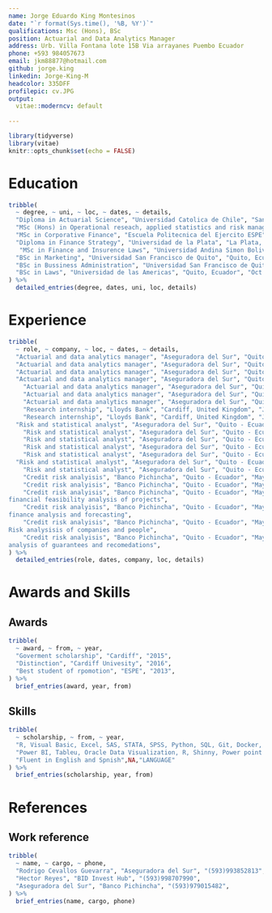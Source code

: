 ```yaml
---
name: Jorge Eduardo King Montesinos
date: "`r format(Sys.time(), '%B, %Y')`"
qualifications: Msc (Hons), BSc
position: Actuarial and Data Analytics Manager  
address: Urb. Villa Fontana lote 15B Via arrayanes Puembo Ecuador
phone: +593 984057673
email: jkm88877@hotmail.com
github: jorge.king
linkedin: Jorge-King-M
headcolor: 335DFF
profilepic: cv.JPG
output: 
  vitae::moderncv: default
  
---
```


```r
library(tidyverse)
library(vitae)
knitr::opts_chunk$set(echo = FALSE)
```

# Education
```r
tribble(
  ~ degree, ~ uni, ~ loc, ~ dates, ~ details,
  "Diploma in Actuarial Science", "Universidad Catolica de Chile", "Santiago, Chile", "Jun. 2018 - Jul. 2018", NA, 
  "MSc (Hons) in Operational reseach, applied statistics and risk managment", "Cardiff University", "Cardiff, United Kingdom", "Oct. 2015 - Sep. 2016", "Distinction",
  "MSc in Corporative Finance", "Escuela Politecnica del Ejercito ESPE", "Quito, Ecuador", "Oct. 2013 - Feb. 2015", "Best student of the degree",
  "Diploma in Finance Strategy", "Universidad de la Plata", "La Plata, Argentina", "Oct. 2014 - Nov. 2014",NA,
   "MSc in Finance and Insurence Laws", "Universidad Andina Simon Bolivar", "Quito, Ecuador", "Oct. 2011 - Agu. 2012", NA,
  "BSc in Marketing", "Universidad San Francisco de Quito", "Quito, Ecuador", "Feb. 2007 - Feb. 2012",NA, 
  "BSc in Bussiness Administration", "Universidad San Francisco de Quito", "Quito, Ecuador", "Feb. 2007 - Feb. 2012",NA, 
  "BSc in Laws", "Universidad de las Americas", "Quito, Ecuador", "Oct. 2005 - Sep. 2011",NA
) %>% 
  detailed_entries(degree, dates, uni, loc, details)
```

# Experience
```r
tribble(
  ~ role, ~ company, ~ loc, ~ dates, ~ details,
  "Actuarial and data analytics manager", "Aseguradora del Sur", "Quito - Ecuador", "Sep 2016 - Present", "Pricing, reserves, underwriting gude, technical notes, reinsurence anlysisis",
  "Actuarial and data analytics manager", "Aseguradora del Sur", "Quito - Ecuador", "Sep 2016 - Present", "BI and analytics",
  "Actuarial and data analytics manager", "Aseguradora del Sur", "Quito - Ecuador", "Sep 2016 - Present", "Predictive analysis and modelling big data",
  "Actuarial and data analytics manager", "Aseguradora del Sur", "Quito - Ecuador", "Sep 2016 - Present", "Develop new products include pricing and underwriting terms",
    "Actuarial and data analytics manager", "Aseguradora del Sur", "Quito - Ecuador", "Sep 2016 - Present", "Risk managment and investment recomendations",
    "Actuarial and data analytics manager", "Aseguradora del Sur", "Quito - Ecuador", "Sep 2016 - Present", "RPA, scrapping and automization process",
    "Actuarial and data analytics manager", "Aseguradora del Sur", "Quito - Ecuador", "Sep 2016 - Present", "Comercial Budget and technical forecasting",
    "Research internship", "Lloyds Bank", "Cardiff, United Kingdom", "Jun. 2015 - Sep. 2015", "Behavior and credit risk scoring",
    "Research internship", "Lloyds Bank", "Cardiff, United Kingdom", "Jun. 2015 - Sep. 2015", "Forecasting cancellation of personal loans",
  "Risk and statistical analyst", "Aseguradora del Sur", "Quito - Ecuador", "Feb. 2013 - Sep. 2015", "Control de reserves",
    "Risk and statistical analyst", "Aseguradora del Sur", "Quito - Ecuador", "Feb. 2013 - Sep. 2015", "Market, credit, liquidity and operational risk managment",
    "Risk and statistical analyst", "Aseguradora del Sur", "Quito - Ecuador", "Feb. 2013 - Sep. 2015", "Develop the analytics software BI",
    "Risk and statistical analyst", "Aseguradora del Sur", "Quito - Ecuador", "Feb. 2013 - Sep. 2015", "Statistical analysis",
    "Risk and statistical analyst", "Aseguradora del Sur", "Quito - Ecuador", "Feb. 2013 - Sep. 2015", "Developr risk, productive and financial ratios",
  "Risk and statistical analyst", "Aseguradora del Sur", "Quito - Ecuador", "Feb. 2013 - Sep. 2015", "Develop of risk score",
    "Risk and statistical analyst", "Aseguradora del Sur", "Quito - Ecuador", "Feb. 2013 - Sep. 2015", "Control de reserves",
    "Credit risk analyisis", "Banco Pichincha", "Quito - Ecuador", "May 2010 - Jan. 2013", "corporate risk analysis",
    "Credit risk analyisis", "Banco Pichincha", "Quito - Ecuador", "May 2010 - Jan. 2013", "credit provisions",
    "Credit risk analyisis", "Banco Pichincha", "Quito - Ecuador", "May 2010 - Jan. 2013", "
financial feasibility analysis of projects",
    "Credit risk analyisis", "Banco Pichincha", "Quito - Ecuador", "May 2010 - Jan. 2013", "
finance analysis and forecasting",
    "Credit risk analyisis", "Banco Pichincha", "Quito - Ecuador", "May 2010 - Jan. 2013", "
Risk analysisis of companies and people",
    "Credit risk analyisis", "Banco Pichincha", "Quito - Ecuador", "May 2010 - Jan. 2013", "
analysis of guarantees and recomedations",
) %>% 
  detailed_entries(role, dates, company, loc, details)
```

\newpage

<!-- # Relevant Skills -->
<!-- ```{r} -->
<!-- cvskill("Data Analysis", c("Visualisation", "Data Cleaning", "Forecasting", "Modelling", "Communication", "Inference", "Machine Learning", "Web Scraping")) -->
<!-- cvskill("Programming", c("R", "Python", "SQL", "Java", "C", "C++", "HTML/CSS", "TeX", "MATLAB")) -->
<!-- ``` -->

# Awards and Skills
## Awards
```r
tribble(
  ~ award, ~ from, ~ year,
  "Goverment scholarship", "Cardiff", "2015",
  "Distinction", "Cardiff Univesity", "2016",
  "Best student of rpomotion", "ESPE", "2013",
) %>%
  brief_entries(award, year, from)
```

## Skills
```r
tribble(
  ~ scholarship, ~ from, ~ year,
  "R, Visual Basic, Excel, SAS, STATA, SPSS, Python, SQL, Git, Docker, Xpress, Vensim",NA ,"DATA MODELLING SOFTWARE", 
  "Power BI, Tableu, Oracle Data Visualization, R, Shinny, Power point ",NA, "DATA VISUALIZATION",
  "Fluent in English and Spnish",NA,"LANGUAGE"
) %>%
  brief_entries(scholarship, year, from)
```

# References
## Work reference
```r
tribble(
  ~ name, ~ cargo, ~ phone,
  "Rodrigo Cevallos Guevarra", "Aseguradora del Sur", "(593)993852813",
  "Hector Reyes", "BID Invest Hub", "(593)998707990",
  "Aseguradora del Sur", "Banco Pichincha", "(593)979015482",
) %>%
  brief_entries(name, cargo, phone)
```
